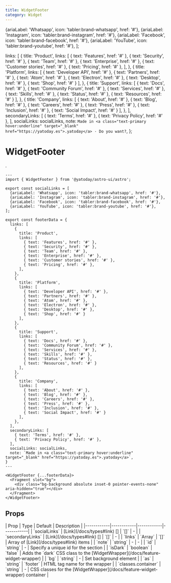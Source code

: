 ```yaml
---
title: WidgetFooter
category: Widget
---
```



  {ariaLabel: 'Whatsapp', icon: 'tabler:brand-whatsapp', href: '#'},
  {ariaLabel: 'Instagram', icon: 'tabler:brand-instagram', href: '#'},
  {ariaLabel: 'Facebook', icon: 'tabler:brand-facebook', href: '#'},
  {ariaLabel: 'YouTube', icon: 'tabler:brand-youtube', href: '#'},
];

  links: [
    {
      title: 'Product',
      links: [
        { text: 'Features', href: '#' },
        { text: 'Security', href: '#' },
        { text: 'Team', href: '#' },
        { text: 'Enterprise', href: '#' },
        { text: 'Customer stories', href: '#' },
        { text: 'Pricing', href: '#' },
      ],
    },
    {
      title: 'Platform',
      links: [
        { text: 'Developer API', href: '#' },
        { text: 'Partners', href: '#' },
        { text: 'Atom', href: '#' },
        { text: 'Electron', href: '#' },
        { text: 'Desktop', href: '#' },
        { text: 'Shop', href: '#' }
      ],
    },
    {
      title: 'Support',
      links: [
        { text: 'Docs', href: '#' },
        { text: 'Community Forum', href: '#' },
        { text: 'Services', href: '#' },
        { text: 'Skills', href: '#' },
        { text: 'Status', href: '#' },
        { text: 'Resources', href: '#' }
      ],
    },
    {
      title: 'Company',
      links: [
        { text: 'About', href: '#' },
        { text: 'Blog', href: '#' },
        { text: 'Careers', href: '#' },
        { text: 'Press', href: '#' },
        { text: 'Inclusion', href: '#' },
        { text: 'Social Impact', href: '#' }
      ],
    },
  ],
  secondaryLinks: [
    { text: 'Terms', href: '#' },
    { text: 'Privacy Policy', href: '#' },
  ],
  socialLinks: socialLinks,
  note: `
    		Made in <a class="text-primary hover:underline" target="_blank" href="https://yatoday.es">.yatoday</a> · Do you want?
  `,
};

# WidgetFooter

<SourceLink name="WidgetFooter" />

.

<Demo title="">
  <WidgetFooter {...footerData}>
    <Fragment slot="bg">
      <div className="bg-background absolute inset-0 pointer-events-none" aria-hidden="true"></div>
    </Fragment>
  </WidgetFooter>
</Demo>

```astro
---
import { WidgetFooter } from '@yatoday/astro-ui/astro';

export const socialLinks = [
  {ariaLabel: 'Whatsapp', icon: 'tabler:brand-whatsapp', href: '#'},
  {ariaLabel: 'Instagram', icon: 'tabler:brand-instagram', href: '#'},
  {ariaLabel: 'Facebook', icon: 'tabler:brand-facebook', href: '#'},
  {ariaLabel: 'YouTube', icon: 'tabler:brand-youtube', href: '#'},
];

export const footerData = {
  links: [
    {
      title: 'Product',
      links: [
        { text: 'Features', href: '#' },
        { text: 'Security', href: '#' },
        { text: 'Team', href: '#' },
        { text: 'Enterprise', href: '#' },
        { text: 'Customer stories', href: '#' },
        { text: 'Pricing', href: '#' },
      ],
    },
    {
      title: 'Platform',
      links: [
        { text: 'Developer API', href: '#' },
        { text: 'Partners', href: '#' },
        { text: 'Atom', href: '#' },
        { text: 'Electron', href: '#' },
        { text: 'Desktop', href: '#' },
        { text: 'Shop', href: '#' }
      ],
    },
    {
      title: 'Support',
      links: [
        { text: 'Docs', href: '#' },
        { text: 'Community Forum', href: '#' },
        { text: 'Services', href: '#' },
        { text: 'Skills', href: '#' },
        { text: 'Status', href: '#' },
        { text: 'Resources', href: '#' }
      ],
    },
    {
      title: 'Company',
      links: [
        { text: 'About', href: '#' },
        { text: 'Blog', href: '#' },
        { text: 'Careers', href: '#' },
        { text: 'Press', href: '#' },
        { text: 'Inclusion', href: '#' },
        { text: 'Social Impact', href: '#' }
      ],
    },
  ],
  secondaryLinks: [
    { text: 'Terms', href: '#' },
    { text: 'Privacy Policy', href: '#' },
  ],
  socialLinks: socialLinks,
  note: `Made in <a class="text-primary hover:underline" target="_blank" href="https://yatoday.es">.yatoday</a>`,
}
---

<WidgetFooter {...footerData}>
  <Fragment slot="bg">
    <div class="bg-background absolute inset-0 pointer-events-none" aria-hidden="true"></div>
  </Fragment>
</WidgetFooter>
```


## Props

<div className="overflow-x-auto">
  <div className="min-w-xl">
    | Prop | Type | Default | Description | 
    |------------|------------|------------|------------| 
    | `socialLinks` | [Link](/docs/types#link) [] | `[]` | - |
    | `secondaryLinks` | [Link](/docs/types#link) [] | `[]` | - |
    | `links` | `Array` | `[]` | Array of [Link](/docs/types#link) items |
    | `note` | `string` | - | - |
    | `id` | `string` | - | Specify a unique id for the section |
    | `isDark` | `boolean` | `false` | Adds the `dark` CSS class to the [WidgetWrapper](/docs/feature-widget-wrapper) |
    | `bg` | `string` | - | Set background element |
    | `as` | `string` | `footer` | HTML tag name for the wrapper |
    | `classes.container` | `string` | - | CSS classes for the [WidgetWrapper](/docs/feature-widget-wrapper) container |
  </div>
</div>
